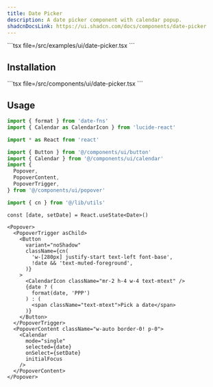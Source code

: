 ```yaml
---
title: Date Picker
description: A date picker component with calendar popup.
shadcnDocsLink: https://ui.shadcn.com/docs/components/date-picker
---
```


<ComponentPreview component="date-picker">
  ```tsx file=<rootDir>/src/examples/ui/date-picker.tsx
  ```
</ComponentPreview>

## Installation

<Installation component="date-picker">
  ```tsx file=<rootDir>/src/components/ui/date-picker.tsx
  ```
</Installation>

## Usage

```ts
import { format } from 'date-fns'
import { Calendar as CalendarIcon } from 'lucide-react'

import * as React from 'react'

import { Button } from '@/components/ui/button'
import { Calendar } from '@/components/ui/calendar'
import {
  Popover,
  PopoverContent,
  PopoverTrigger,
} from '@/components/ui/popover'

import { cn } from '@/lib/utils'
```

```tsx
const [date, setDate] = React.useState<Date>()
```

```tsx
<Popover>
  <PopoverTrigger asChild>
    <Button
      variant="noShadow"
      className={cn(
        'w-[280px] justify-start text-left font-base',
        !date && 'text-muted-foreground',
      )}
    >
      <CalendarIcon className="mr-2 h-4 w-4 text-mtext" />
      {date ? (
        format(date, 'PPP')
      ) : (
        <span className="text-mtext">Pick a date</span>
      )}
    </Button>
  </PopoverTrigger>
  <PopoverContent className="w-auto border-0! p-0">
    <Calendar
      mode="single"
      selected={date}
      onSelect={setDate}
      initialFocus
    />
  </PopoverContent>
</Popover>
```